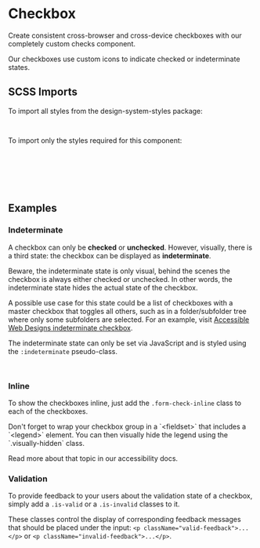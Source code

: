
<Meta of={checkboxStories} />

# Checkbox

<div className="lead">
  Create consistent cross-browser and cross-device checkboxes with our completely custom checks component.
</div>

Our checkboxes use custom icons to indicate checked or indeterminate states.

<Canvas of={checkboxStories.Default} />
<div className="hide-col-default">
  <Controls of={checkboxStories.Default} />
</div>

## SCSS Imports

To import all styles from the design-system-styles package:

```css
@use '@swisspost/design-system-styles/index.scss';
```

To import only the styles required for this component:

```css
@use '@swisspost/design-system-styles/basics.scss';
@use '@swisspost/design-system-styles/components/form-check.scss';

// required if you use validation feedbacks
@use '@swisspost/design-system-styles/components/form-feedback.scss';
```

## Examples

### Indeterminate

A checkbox can only be **checked** or **unchecked**.
However, visually, there is a third state: the checkbox can be displayed as **indeterminate**.

Beware,
the indeterminate state is only visual, behind the scenes the checkbox is always either checked or unchecked.
In other words, the indeterminate state hides the actual state of the checkbox.

A possible use case for this state could be a list of checkboxes with a master checkbox that toggles all others,
such as in a folder/subfolder tree where only some subfolders are selected.
For an example,
visit [Accessible Web Designs indeterminate checkbox](http://www.barrierefreies-webdesign.de/knowhow/checkbox/indeterminate.html).

The indeterminate state can only be set via JavaScript and is styled using the `:indeterminate` pseudo-class.

```javascript
document.querySelector('input[type="checkbox"]').indeterminate = true;
```

### Inline

To show the checkboxes inline, just add the `.form-check-inline` class to each of the checkboxes.

<div className="alert alert-info alert-md">
  Don't forget to wrap your checkbox group in a `&lt;fieldset&gt;` that includes a `&lt;legend&gt;` element.
  You can then visually hide the legend using the `.visually-hidden` class.

  Read more about that topic in our
  <LinkTo kind="foundations-accessibility" story="docs">accessibility docs</LinkTo>.
</div>

<Canvas of={checkboxStories.Inline} />

### Validation

To provide feedback to your users about the validation state of a checkbox,
simply add a `.is-valid` or a `.is-invalid` classes to it.

These classes control the display of corresponding feedback messages that should be placed under the input:
`<p className="valid-feedback">...</p>` or `<p className="invalid-feedback">...</p>`.

<Canvas of={checkboxStories.Validation} />
